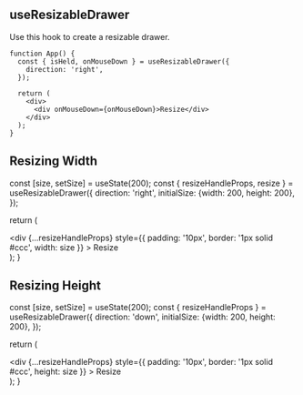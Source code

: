 
## useResizableDrawer

Use this hook to create a resizable drawer.

```
function App() {
  const { isHeld, onMouseDown } = useResizableDrawer({
    direction: 'right',
  });

  return (
    <div>
      <div onMouseDown={onMouseDown}>Resize</div>
    </div>
  );
}
```

## Resizing Width

  const [size, setSize] = useState(200);
  const { resizeHandleProps, resize } = useResizableDrawer({
    direction: 'right',
    initialSize: {width: 200, height: 200},
  });


  return (
    <div>
      <div
        {...resizeHandleProps}
        style={{ padding: '10px', border: '1px solid #ccc', width: size }}
      >
        Resize
      </div>
    </div>
  );
}

<Demo />

## Resizing Height

  const [size, setSize] = useState(200);
  const { resizeHandleProps } = useResizableDrawer({
    direction: 'down',
    initialSize: {width: 200, height: 200},
  });

  return (
    <div>
      <div
        {...resizeHandleProps}
        style={{ padding: '10px', border: '1px solid #ccc', height: size }}
      >
        Resize
      </div>
    </div>
  );
}

<DemoHeight />

##

